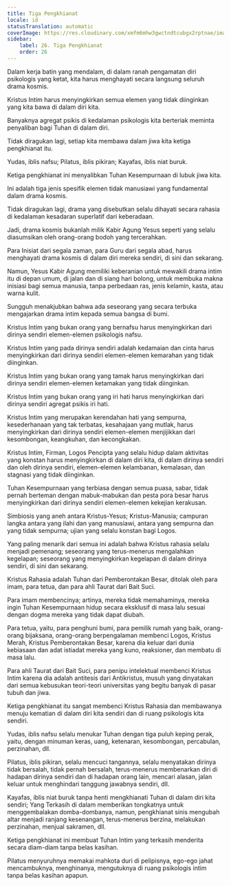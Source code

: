 ```yaml
---
title: Tiga Pengkhianat
locale: id
statusTranslation: automatic
coverImage: https://res.cloudinary.com/xmfm6mhw3gwctndtcubgx2rptnae/image/upload/v1741354419/small_cover_la_gran_rebelion_28716e29d2.webp
sidebar:
    label: 26. Tiga Pengkhianat
    order: 26
---
```

Dalam kerja batin yang mendalam, di dalam ranah pengamatan diri psikologis yang ketat, kita harus menghayati secara langsung seluruh drama kosmis.

Kristus Intim harus menyingkirkan semua elemen yang tidak diinginkan yang kita bawa di dalam diri kita.

Banyaknya agregat psikis di kedalaman psikologis kita berteriak meminta penyaliban bagi Tuhan di dalam diri.

Tidak diragukan lagi, setiap kita membawa dalam jiwa kita ketiga pengkhianat itu.

Yudas, iblis nafsu; Pilatus, iblis pikiran; Kayafas, iblis niat buruk.

Ketiga pengkhianat ini menyalibkan Tuhan Kesempurnaan di lubuk jiwa kita.

Ini adalah tiga jenis spesifik elemen tidak manusiawi yang fundamental dalam drama kosmis.

Tidak diragukan lagi, drama yang disebutkan selalu dihayati secara rahasia di kedalaman kesadaran superlatif dari keberadaan.

Jadi, drama kosmis bukanlah milik Kabir Agung Yesus seperti yang selalu diasumsikan oleh orang-orang bodoh yang tercerahkan.

Para Inisiat dari segala zaman, para Guru dari segala abad, harus menghayati drama kosmis di dalam diri mereka sendiri, di sini dan sekarang.

Namun, Yesus Kabir Agung memiliki keberanian untuk mewakili drama intim itu di depan umum, di jalan dan di siang hari bolong, untuk membuka makna inisiasi bagi semua manusia, tanpa perbedaan ras, jenis kelamin, kasta, atau warna kulit.

Sungguh menakjubkan bahwa ada seseorang yang secara terbuka mengajarkan drama intim kepada semua bangsa di bumi.

Kristus Intim yang bukan orang yang bernafsu harus menyingkirkan dari dirinya sendiri elemen-elemen psikologis nafsu.

Kristus Intim yang pada dirinya sendiri adalah kedamaian dan cinta harus menyingkirkan dari dirinya sendiri elemen-elemen kemarahan yang tidak diinginkan.

Kristus Intim yang bukan orang yang tamak harus menyingkirkan dari dirinya sendiri elemen-elemen ketamakan yang tidak diinginkan.

Kristus Intim yang bukan orang yang iri hati harus menyingkirkan dari dirinya sendiri agregat psikis iri hati.

Kristus Intim yang merupakan kerendahan hati yang sempurna, kesederhanaan yang tak terbatas, kesahajaan yang mutlak, harus menyingkirkan dari dirinya sendiri elemen-elemen menjijikkan dari kesombongan, keangkuhan, dan kecongkakan.

Kristus Intim, Firman, Logos Pencipta yang selalu hidup dalam aktivitas yang konstan harus menyingkirkan di dalam diri kita, di dalam dirinya sendiri dan oleh dirinya sendiri, elemen-elemen kelambanan, kemalasan, dan stagnasi yang tidak diinginkan.

Tuhan Kesempurnaan yang terbiasa dengan semua puasa, sabar, tidak pernah berteman dengan mabuk-mabukan dan pesta pora besar harus menyingkirkan dari dirinya sendiri elemen-elemen kekejian kerakusan.

Simbiosis yang aneh antara Kristus-Yesus; Kristus-Manusia; campuran langka antara yang ilahi dan yang manusiawi, antara yang sempurna dan yang tidak sempurna; ujian yang selalu konstan bagi Logos.

Yang paling menarik dari semua ini adalah bahwa Kristus rahasia selalu menjadi pemenang; seseorang yang terus-menerus mengalahkan kegelapan; seseorang yang menyingkirkan kegelapan di dalam dirinya sendiri, di sini dan sekarang.

Kristus Rahasia adalah Tuhan dari Pemberontakan Besar, ditolak oleh para imam, para tetua, dan para ahli Taurat dari Bait Suci.

Para imam membencinya; artinya, mereka tidak memahaminya, mereka ingin Tuhan Kesempurnaan hidup secara eksklusif di masa lalu sesuai dengan dogma mereka yang tidak dapat diubah.

Para tetua, yaitu, para penghuni bumi, para pemilik rumah yang baik, orang-orang bijaksana, orang-orang berpengalaman membenci Logos, Kristus Merah, Kristus Pemberontakan Besar, karena dia keluar dari dunia kebiasaan dan adat istiadat mereka yang kuno, reaksioner, dan membatu di masa lalu.

Para ahli Taurat dari Bait Suci, para penipu intelektual membenci Kristus Intim karena dia adalah antitesis dari Antikristus, musuh yang dinyatakan dari semua kebusukan teori-teori universitas yang begitu banyak di pasar tubuh dan jiwa.

Ketiga pengkhianat itu sangat membenci Kristus Rahasia dan membawanya menuju kematian di dalam diri kita sendiri dan di ruang psikologis kita sendiri.

Yudas, iblis nafsu selalu menukar Tuhan dengan tiga puluh keping perak, yaitu, dengan minuman keras, uang, ketenaran, kesombongan, percabulan, perzinahan, dll.

Pilatus, iblis pikiran, selalu mencuci tangannya, selalu menyatakan dirinya tidak bersalah, tidak pernah bersalah, terus-menerus membenarkan diri di hadapan dirinya sendiri dan di hadapan orang lain, mencari alasan, jalan keluar untuk menghindari tanggung jawabnya sendiri, dll.

Kayafas, iblis niat buruk tanpa henti mengkhianati Tuhan di dalam diri kita sendiri; Yang Terkasih di dalam memberikan tongkatnya untuk menggembalakan domba-dombanya, namun, pengkhianat sinis mengubah altar menjadi ranjang kesenangan, terus-menerus berzina, melakukan perzinahan, menjual sakramen, dll.

Ketiga pengkhianat ini membuat Tuhan Intim yang terkasih menderita secara diam-diam tanpa belas kasihan.

Pilatus menyuruhnya memakai mahkota duri di pelipisnya, ego-ego jahat mencambuknya, menghinanya, mengutuknya di ruang psikologis intim tanpa belas kasihan apapun.

